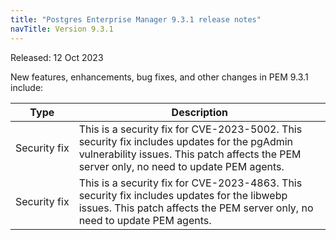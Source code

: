 ```yaml
---
title: "Postgres Enterprise Manager 9.3.1 release notes"
navTitle: Version 9.3.1
---
```


Released: 12 Oct 2023

New features, enhancements, bug fixes, and other changes in PEM 9.3.1 include:

| Type        | Description                                                                                      | 
| ----------- | -------------------------------------------------------------------------------------------------|
| Security&nbsp;fix | This is a security fix for CVE-2023-5002. This security fix includes updates for the pgAdmin vulnerability issues. This patch affects the PEM server only, no need to update PEM agents.|
| Security&nbsp;fix | This is a security fix for CVE-2023-4863. This security fix includes updates for the libwebp issues. This patch affects the PEM server only, no need to update PEM agents.|

